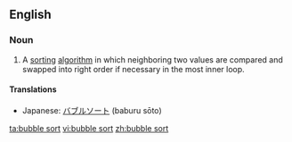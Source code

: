 ==English==

===Noun===
{{en-noun|sg=[[bubble]] [[sort]]}}

# {{computing}} A [[sort]]ing [[algorithm]] in which neighboring two values are compared and swapped into right order if necessary in the most inner loop.

====Translations====
{{trans-top|sorting algorithm}}
* Japanese: [[バブルソート]] (baburu sōto)
{{trans-mid}}
{{trans-bottom}}

[[ta:bubble sort]]
[[vi:bubble sort]]
[[zh:bubble sort]]